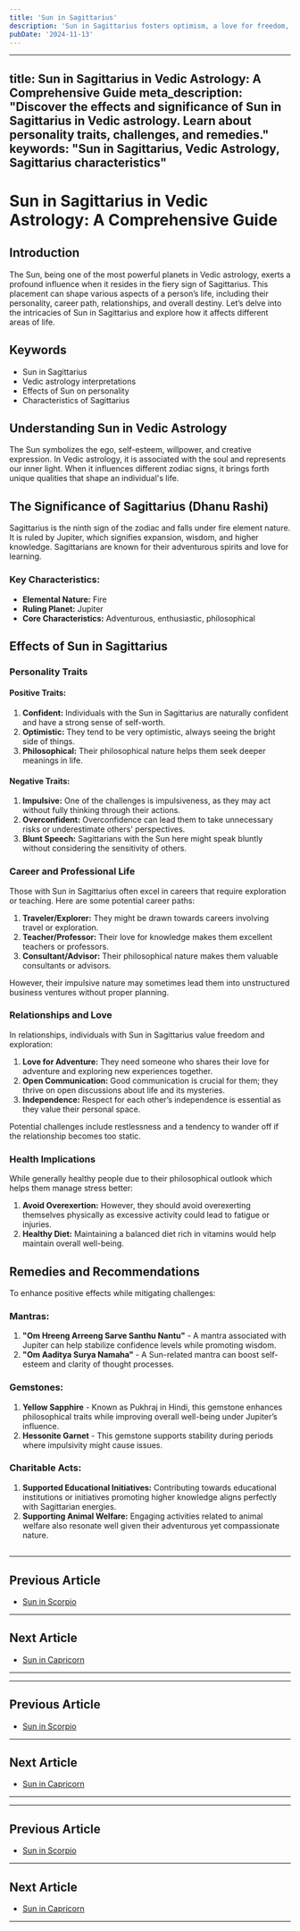 ```yaml
---
title: 'Sun in Sagittarius'
description: 'Sun in Sagittarius fosters optimism, a love for freedom, and a philosophical outlook. These individuals are adventurous, open-minded, and value truth and knowledge. in Vedic Astrology'
pubDate: '2024-11-13'
---
```


--- 
title: Sun in Sagittarius in Vedic Astrology: A Comprehensive Guide
meta_description: "Discover the effects and significance of Sun in Sagittarius in Vedic astrology. Learn about personality traits, challenges, and remedies."
keywords: "Sun in Sagittarius, Vedic Astrology, Sagittarius characteristics"
---

# Sun in Sagittarius in Vedic Astrology: A Comprehensive Guide

## Introduction

The Sun, being one of the most powerful planets in Vedic astrology, exerts a profound influence when it resides in the fiery sign of Sagittarius. This placement can shape various aspects of a person’s life, including their personality, career path, relationships, and overall destiny. Let’s delve into the intricacies of Sun in Sagittarius and explore how it affects different areas of life.

## Keywords

- Sun in Sagittarius
- Vedic astrology interpretations
- Effects of Sun on personality
- Characteristics of Sagittarius

## Understanding Sun in Vedic Astrology

The Sun symbolizes the ego, self-esteem, willpower, and creative expression. In Vedic astrology, it is associated with the soul and represents our inner light. When it influences different zodiac signs, it brings forth unique qualities that shape an individual's life.

## The Significance of Sagittarius (Dhanu Rashi)

Sagittarius is the ninth sign of the zodiac and falls under fire element nature. It is ruled by Jupiter, which signifies expansion, wisdom, and higher knowledge. Sagittarians are known for their adventurous spirits and love for learning.

### Key Characteristics:
- **Elemental Nature:** Fire
- **Ruling Planet:** Jupiter
- **Core Characteristics:** Adventurous, enthusiastic, philosophical

## Effects of Sun in Sagittarius

### Personality Traits

#### Positive Traits:
1. **Confident:** Individuals with the Sun in Sagittarius are naturally confident and have a strong sense of self-worth.
2. **Optimistic:** They tend to be very optimistic, always seeing the bright side of things.
3. **Philosophical:** Their philosophical nature helps them seek deeper meanings in life.

#### Negative Traits:
1. **Impulsive:** One of the challenges is impulsiveness, as they may act without fully thinking through their actions.
2. **Overconfident:** Overconfidence can lead them to take unnecessary risks or underestimate others' perspectives.
3. **Blunt Speech:** Sagittarians with the Sun here might speak bluntly without considering the sensitivity of others.

### Career and Professional Life

Those with Sun in Sagittarius often excel in careers that require exploration or teaching. Here are some potential career paths:
1. **Traveler/Explorer:** They might be drawn towards careers involving travel or exploration.
2. **Teacher/Professor:** Their love for knowledge makes them excellent teachers or professors.
3. **Consultant/Advisor:** Their philosophical nature makes them valuable consultants or advisors.

However, their impulsive nature may sometimes lead them into unstructured business ventures without proper planning.

### Relationships and Love

In relationships, individuals with Sun in Sagittarius value freedom and exploration:
1. **Love for Adventure:** They need someone who shares their love for adventure and exploring new experiences together.
2. **Open Communication:** Good communication is crucial for them; they thrive on open discussions about life and its mysteries.
3. **Independence:** Respect for each other’s independence is essential as they value their personal space.

Potential challenges include restlessness and a tendency to wander off if the relationship becomes too static.

### Health Implications

While generally healthy people due to their philosophical outlook which helps them manage stress better:

1. **Avoid Overexertion:** However, they should avoid overexerting themselves physically as excessive activity could lead to fatigue or injuries.
2. **Healthy Diet:** Maintaining a balanced diet rich in vitamins would help maintain overall well-being.

## Remedies and Recommendations

To enhance positive effects while mitigating challenges:
### Mantras:
1. **"Om Hreeng Arreeng Sarve Santhu Nantu"** - A mantra associated with Jupiter can help stabilize confidence levels while promoting wisdom.
2. **"Om Aaditya Surya Namaha"** - A Sun-related mantra can boost self-esteem and clarity of thought processes.

### Gemstones:
1. **Yellow Sapphire** - Known as Pukhraj in Hindi, this gemstone enhances philosophical traits while improving overall well-being under Jupiter’s influence.
2. **Hessonite Garnet** - This gemstone supports stability during periods where impulsivity might cause issues.

### Charitable Acts:
1. **Supported Educational Initiatives:** Contributing towards educational institutions or initiatives promoting higher knowledge aligns perfectly with Sagittarian energies.
2. **Supporting Animal Welfare:** Engaging activities related to animal welfare also resonate well given their adventurous yet compassionate nature.

##
---

## Previous Article
- [Sun in Scorpio](/blogs-md/0801_Sun_in_Rashi/080108_Sun_in_Scorpio.mdx)

---

## Next Article
- [Sun in Capricorn](/blogs-md/0801_Sun_in_Rashi/080110_Sun_in_Capricorn.mdx)

---
---

## Previous Article
- [Sun in Scorpio](080108_Sun_in_Scorpio.mdx)

---

## Next Article
- [Sun in Capricorn](080110_Sun_in_Capricorn.mdx)

---
---

## Previous Article
- [Sun in Scorpio](080108_Sun_in_Scorpio.mdx)

---

## Next Article
- [Sun in Capricorn](080110_Sun_in_Capricorn.mdx)

---
